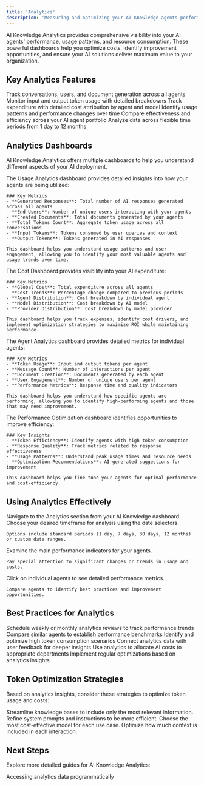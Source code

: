 ```yaml
---
title: 'Analytics'
description: 'Measuring and optimizing your AI Knowledge agents performance and resource usage'
---
```


AI Knowledge Analytics provides comprehensive visibility into your AI agents' performance, usage patterns, and resource consumption. These powerful dashboards help you optimize costs, identify improvement opportunities, and ensure your AI solutions deliver maximum value to your organization.

## Key Analytics Features

<CardGroup cols={2}>
  <Card title="Usage Metrics" icon="chart-line">
    Track conversations, users, and document generation across all agents
  </Card>
  <Card title="Token Consumption" icon="coins">
    Monitor input and output token usage with detailed breakdowns
  </Card>
  <Card title="Cost Analysis" icon="money-bill-trend-up">
    Track expenditure with detailed cost attribution by agent and model
  </Card>
  <Card title="Performance Trends" icon="chart-mixed">
    Identify usage patterns and performance changes over time
  </Card>
  <Card title="Agent Comparison" icon="scale-balanced">
    Compare effectiveness and efficiency across your AI agent portfolio
  </Card>
  <Card title="Custom Date Ranges" icon="calendar">
    Analyze data across flexible time periods from 1 day to 12 months
  </Card>
</CardGroup>

## Analytics Dashboards

AI Knowledge Analytics offers multiple dashboards to help you understand different aspects of your AI deployment.

<Tabs>
  <Tab title="Usage Analytics">
    The Usage Analytics dashboard provides detailed insights into how your agents are being utilized:
    
    
    ### Key Metrics
    - **Generated Responses**: Total number of AI responses generated across all agents
    - **End Users**: Number of unique users interacting with your agents
    - **Created Documents**: Total documents generated by your agents
    - **Total Tokens Count**: Aggregate token usage across all conversations
    - **Input Tokens**: Tokens consumed by user queries and context
    - **Output Tokens**: Tokens generated in AI responses
    
    This dashboard helps you understand usage patterns and user engagement, allowing you to identify your most valuable agents and usage trends over time.
  </Tab>
  
  <Tab title="Cost Dashboard">
    The Cost Dashboard provides visibility into your AI expenditure:
    
    ### Key Metrics
    - **Global Cost**: Total expenditure across all agents
    - **Cost Trends**: Percentage change compared to previous periods
    - **Agent Distribution**: Cost breakdown by individual agent
    - **Model Distribution**: Cost breakdown by AI model
    - **Provider Distribution**: Cost breakdown by model provider
    
    This dashboard helps you track expenses, identify cost drivers, and implement optimization strategies to maximize ROI while maintaining performance.
  </Tab>
  
  <Tab title="Agent Analytics">
    The Agent Analytics dashboard provides detailed metrics for individual agents:
        
    ### Key Metrics
    - **Token Usage**: Input and output tokens per agent
    - **Message Count**: Number of interactions per agent
    - **Document Creation**: Documents generated by each agent
    - **User Engagement**: Number of unique users per agent
    - **Performance Metrics**: Response time and quality indicators
    
    This dashboard helps you understand how specific agents are performing, allowing you to identify high-performing agents and those that may need improvement.
  </Tab>
  
  <Tab title="Performance Optimization">
    The Performance Optimization dashboard identifies opportunities to improve efficiency:
    
    
    ### Key Insights
    - **Token Efficiency**: Identify agents with high token consumption
    - **Response Quality**: Track metrics related to response effectiveness
    - **Usage Patterns**: Understand peak usage times and resource needs
    - **Optimization Recommendations**: AI-generated suggestions for improvement
    
    This dashboard helps you fine-tune your agents for optimal performance and cost-efficiency.
  </Tab>
</Tabs>

## Using Analytics Effectively

<Steps>
  <Step title="Access Analytics">
    Navigate to the Analytics section from your AI Knowledge dashboard.
    
  </Step>
  
  <Step title="Select time period">
    Choose your desired timeframe for analysis using the date selectors.

    Options include standard periods (1 day, 7 days, 30 days, 12 months) or custom date ranges.
  </Step>
  
  <Step title="Review key metrics">
    Examine the main performance indicators for your agents.
    
    Pay special attention to significant changes or trends in usage and costs.
  </Step>
  
  <Step title="Drill down into specific agents">
    Click on individual agents to see detailed performance metrics.

    Compare agents to identify best practices and improvement opportunities.
  </Step>
</Steps>

## Best Practices for Analytics

<CardGroup cols={2}>
  <Card title="Regular Reviews" icon="calendar-check">
    Schedule weekly or monthly analytics reviews to track performance trends
  </Card>
  <Card title="Benchmark Agents" icon="flag-checkered">
    Compare similar agents to establish performance benchmarks
  </Card>
  <Card title="Token Optimization" icon="gauge">
    Identify and optimize high token consumption scenarios
  </Card>
  <Card title="User Feedback Correlation" icon="comments">
    Connect analytics data with user feedback for deeper insights
  </Card>
  <Card title="Cost Allocation" icon="money-bill-transfer">
    Use analytics to allocate AI costs to appropriate departments
  </Card>
  <Card title="Continuous Improvement" icon="arrows-spin">
    Implement regular optimizations based on analytics insights
  </Card>
</CardGroup>

## Token Optimization Strategies

Based on analytics insights, consider these strategies to optimize token usage and costs:

<Steps>
  <Step title="Knowledge base refinement">
    Streamline knowledge bases to include only the most relevant information.
  
  </Step>
  
  <Step title="Prompt engineering">
    Refine system prompts and instructions to be more efficient.

  </Step>
  
  <Step title="Model selection">
    Choose the most cost-effective model for each use case.
  </Step>
  
  <Step title="Context window management">
    Optimize how much context is included in each interaction.
  </Step>
</Steps>

## Next Steps

Explore more detailed guides for AI Knowledge Analytics:

<CardGroup cols={2}>
  <Card
    title="Analytics API"
    icon="code"
    href="/api-reference/introduction"
  >
    Accessing analytics data programmatically
  </Card>
</CardGroup>